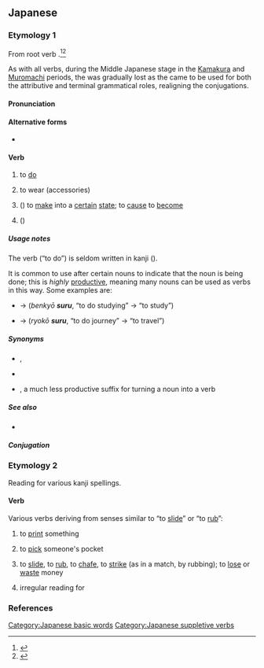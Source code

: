 {{also|ずる}}
==Japanese==

===Etymology 1===
From {{etyl|ojp|ja}} root verb {{m|ja|す|tr=su||to do}}.<ref name="KDJ">{{R:Kokugo Dai Jiten}}</ref><ref name="DJR">{{R:Daijirin}}</ref>

As with all verbs, during the Middle Japanese stage in the [[w:Kamakura period|Kamakura]] and [[w:Muromachi period|Muromachi]] periods, the {{m|ja|終止形|tr=shūshikei||terminal or sentence-ending form}} was gradually lost as the {{m|ja|連体形|tr=rentaikei||attributive form}} came to be used for both the attributive and terminal grammatical roles, realigning the conjugations.

====Pronunciation====
{{ja-pron|する|acc=h|y=kun|acc_ref=NHK}}

====Alternative forms====
* {{qualifier|rare}} {{ja-l|為る}}

====Verb====
{{ja-verb|type=3|tr=trans}}

# to [[do]]
#: {{ja-usex|何を'''して'''いますか。|なに を '''して''' います か。|What are you '''doing'''?}}
# to wear (accessories)
#: {{ja-usex|ネクタイを'''する'''。|ネクタイ を '''する'''。|I '''wear''' a necktie.}}
# ({{l|ja|[[に]]～}}) to [[make]] into a [[certain]] [[state]]; to [[cause]] to [[become]]
#: {{ja-usex|一人にしないで|ひとり に しないで|please don't leave me to be alone by myself}}
#: {{ja-usex|部屋を綺麗にする|へや を きれい に する|to clean up one's room}}
# ({{l|ja|[[を]]～}}) {{rfdef|ja}}
#: {{ja-usex|怖い目つきをする|こわい めつき を する|to have an intimidating glare}}

=====Usage notes=====
The verb {{lang|ja|する}} (“to do”) is seldom written in kanji ({{ja-l|為る}}).

It is common to use {{lang|ja|する}} after certain nouns to indicate that the noun is being done; this is ''highly'' [[productive]], meaning many nouns can be used as verbs in this way. Some examples are:
* {{m|ja|勉強|tr=benkyō||studying}} → {{lang|ja|勉強'''する'''}} (''benkyō '''suru''''', “to do studying” → “to study”)
* {{m|ja|旅行|tr=ryokō||journey}} → {{lang|ja|旅行'''する'''}} (''ryokō '''suru''''', “to do journey” → “to travel”)

=====Synonyms=====
* {{sense|to do}} {{ja-r|成す|なす|rom=-}}, {{ja-r|為す|なす}} {{qualifier|somewhat archaic, usage is more limited}}
* {{sense|to do}} {{ja-r|行う|おこなう|to carry out}}
* {{sense|used to make a verb}} {{ja-r|linkto=る|〜る|rom=-ru}}, a much less productive suffix for turning a noun into a verb

=====See also=====
* {{ja-r|す}}

=====Conjugation=====
{{ja-verbconj-auto|lemma=|kana=
|imperfective=さ・し・せ*
|continuative=し
|terminal=する
|attributive=する
|hypothetical=すれ
|imperative=せよ|imp1_note=¹
|imperative2=しろ|imp2_note=²
|passive=される
|causative=させる<br>さす
|potential=できる
|volitional=しよう
|negative=しない
|negative_continuative=せず
|formal=します
|perfective=した
|conjunctive=して
|hypothetical_conditional=すれば
|notes=<small>* The ''sa-'' imperfective occurs in Kansai dialect and in certain set phrases, and forms the base of the passive and causative conjugations ''sareru'', ''saseru'', and ''sasu''.  The ''se-'' imperfective occurs in Classical Japanese and in other set phrases, and forms the base of the negative continuative conjugation ''sezu''.  The ''shi-'' imperfective is most common in Tokyo-standard everyday modern Japanese for forming the base of the negative conjugation ''shinai''.
¹ Written imperative
² Spoken imperative</small>
}}

===Etymology 2===
Reading for various kanji spellings.

====Verb====
{{ja-verb}}

Various verbs deriving from senses similar to “to [[slide]]” or “to [[rub]]”:
# {{ja-def|刷る|摺る}} to [[print]] something {{qualifier|from the way the paper would be placed on the printing block and '''rubbed'''}}
# {{ja-def|掏る}} to [[pick]] someone's pocket {{qualifier|possibly from the way a pickpocket must '''slide''' along unnoticed;<ref name="KDJ"/> compare English {{m|en|slick}}}}
# {{ja-def|擦る|摩る|磨る|擂る}} to [[slide]], to [[rub]], to [[chafe]], to [[strike]] (as in a match, by rubbing); to [[lose]] or [[waste]] money
# {{ja-def|剃る}} irregular reading for {{m|ja|剃る|tr=soru||to shave}}

===References===
<references/>

[[Category:Japanese basic words]]
[[Category:Japanese suppletive verbs]]